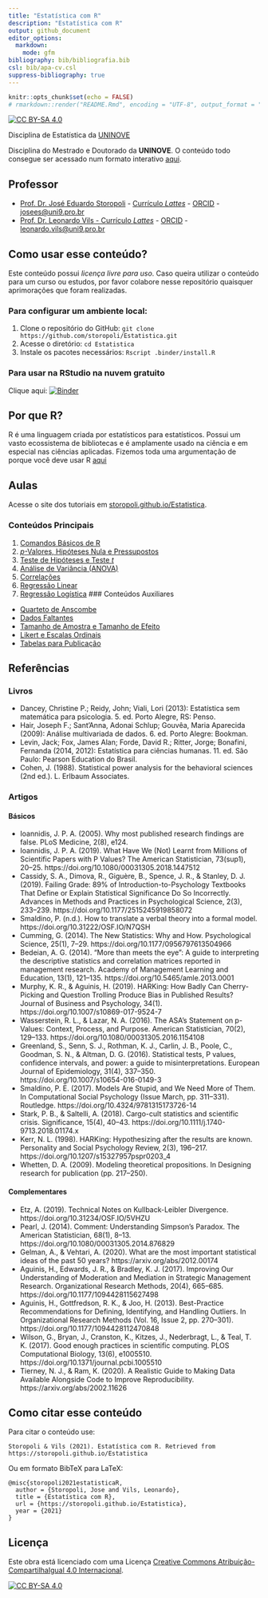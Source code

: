 ```yaml
---
title: "Estatística com R"
description: "Estatística com R"
output: github_document
editor_options:
  markdown:
    mode: gfm
bibliography: bib/bibliografia.bib
csl: bib/apa-cv.csl
suppress-bibliography: true
---
```


```r
knitr::opts_chunk$set(echo = FALSE)
# rmarkdown::render("README.Rmd", encoding = "UTF-8", output_format = "github_document")
```

[![CC BY-SA 4.0][cc-by-sa-shield]][cc-by-sa]

Disciplina de Estatística da [UNINOVE](https://www.uninove.br)

Disciplina do Mestrado e Doutorado da **UNINOVE**. O conteúdo todo consegue ser acessado num formato interativo [aqui](https://storopoli.github.io/Estatistica).

## Professor

* [Prof. Dr. José Eduardo Storopoli](https://storopoli.github.io) - [Currículo *Lattes*](http://lattes.cnpq.br/2281909649311607) - [ORCID](https://orcid.org/0000-0002-0559-5176) - [josees@uni9.pro.br](mailto:josees@uni9.pro.br)
* [Prof. Dr. Leonardo Vils - Currículo *Lattes*](http://lattes.cnpq.br/3969955798466284 ) - [ORCID](https://orcid.org/0000-0003-3059-1967) - [leonardo.vils@uni9.pro.br](mailto:leonardo.vils@uni9.pro.br)

## Como usar esse conteúdo?

Este conteúdo possui *licença livre para uso*. Caso queira utilizar o conteúdo para um curso ou estudos, por favor colabore nesse repositório quaisquer aprimorações que foram realizadas.

### Para configurar um ambiente local:

1. Clone o repositório do GitHub: `git clone https://github.com/storopoli/Estatistica.git`
2. Acesse o diretório: `cd Estatistica`
3. Instale os pacotes necessários: `Rscript .binder/install.R`

### Para usar na **RStudio** na nuvem gratuito

Clique aqui: [![Binder](http://mybinder.org/badge_logo.svg)](http://mybinder.org/v2/gh/storopoli/Estatistica/master?urlpath=rstudio)

## Por que R?

R é uma linguagem criada por estatísticos para estatísticos. Possui um vasto ecossistema de bibliotecas e é amplamente usado na ciência e em especial nas ciências aplicadas. Fizemos toda uma argumentação de porque você deve usar R [aqui](https://storopoli.github.io/Estatistica/0-Por_que_R.html)

## Aulas

Acesse o site dos tutoriais em [storopoli.github.io/Estatistica](https://storopoli.github.io/Estatistica).

### Conteúdos Principais

1. [Comandos Básicos de R](https://storopoli.github.io/Estatistica/1-Comandos_Basicos.html)
2. [$p$-Valores, Hipóteses Nula e Pressupostos](https://storopoli.github.io/Estatistica/2-p-valores.html)
3. [Teste de Hipóteses e Teste $t$](https://storopoli.github.io/Estatistica/3-Teste_t.html)
4. [Análise de Variância (ANOVA)](https://storopoli.github.io/Estatistica/4-ANOVA.html)
5. [Correlações](https://storopoli.github.io/Estatistica/5-Correlacoes.html)
6. [Regressão Linear](https://storopoli.github.io/Estatistica/6-Regressao_Linear.html)
7. [Regressão Logística](https://storopoli.github.io/Estatistica/7-Regressao_Logistica.html)
### Conteúdos Auxiliares

* [Quarteto de Anscombe](https://storopoli.github.io/Estatistica/aux-Anscombe.html)
* [Dados Faltantes](https://storopoli.github.io/Estatistica/aux-Dados_Faltantes.html)
* [Tamanho de Amostra e Tamanho de Efeito](https://storopoli.github.io/Estatistica/aux-Tamanho_Amostra.html)
* [Likert e Escalas Ordinais](https://storopoli.github.io/Estatistica/aux-Likert.html)
* [Tabelas para Publicação](https://storopoli.github.io/Estatistica/aux-Tabelas_para_Publicacao.html)

## Referências

### Livros

* Dancey, Christine P.; Reidy, John; Viali, Lori (2013): Estatística sem matemática para psicologia. 5. ed. Porto Alegre, RS: Penso.
* Hair, Joseph F.; Sant'Anna, Adonai Schlup; Gouvêa, Maria Aparecida (2009): Análise multivariada de dados. 6. ed. Porto Alegre: Bookman.
* Levin, Jack; Fox, James Alan; Forde, David R.; Ritter, Jorge; Bonafini, Fernanda (2014, 2012): Estatística para ciências humanas. 11. ed. São Paulo: Pearson Education do Brasil.
* Cohen, J. (1988). Statistical power analysis for the behavioral sciences (2nd ed.). L. Erlbaum Associates.


### Artigos

#### Básicos

* Ioannidis, J. P. A. (2005). Why most published research findings are false. PLoS Medicine, 2(8), e124.
* Ioannidis, J. P. A. (2019). What Have We (Not) Learnt from Millions of Scientific Papers with P Values? The American Statistician, 73(sup1), 20–25. https://doi.org/10.1080/00031305.2018.1447512
* Cassidy, S. A., Dimova, R., Giguère, B., Spence, J. R., & Stanley, D. J. (2019). Failing Grade: 89% of Introduction-to-Psychology Textbooks That Define or Explain Statistical Significance Do So Incorrectly. Advances in Methods and Practices in Psychological Science, 2(3), 233–239. https://doi.org/10.1177/2515245919858072
* Smaldino, P. (n.d.). How to translate a verbal theory into a formal model. https://doi.org/10.31222/OSF.IO/N7QSH
* Cumming, G. (2014). The New Statistics: Why and How. Psychological Science, 25(1), 7–29. https://doi.org/10.1177/0956797613504966
* Bedeian, A. G. (2014). “More than meets the eye”: A guide to interpreting the descriptive statistics and correlation matrices reported in management research. Academy of Management Learning and Education, 13(1), 121–135. https://doi.org/10.5465/amle.2013.0001
* Murphy, K. R., & Aguinis, H. (2019). HARKing: How Badly Can Cherry-Picking and Question Trolling Produce Bias in Published Results? Journal of Business and Psychology, 34(1). https://doi.org/10.1007/s10869-017-9524-7
* Wasserstein, R. L., & Lazar, N. A. (2016). The ASA’s Statement on p-Values: Context, Process, and Purpose. American Statistician, 70(2), 129–133. https://doi.org/10.1080/00031305.2016.1154108
* Greenland, S., Senn, S. J., Rothman, K. J., Carlin, J. B., Poole, C., Goodman, S. N., & Altman, D. G. (2016). Statistical tests, P values, confidence intervals, and power: a guide to misinterpretations. European Journal of Epidemiology, 31(4), 337–350. https://doi.org/10.1007/s10654-016-0149-3
* Smaldino, P. E. (2017). Models Are Stupid, and We Need More of Them. In Computational Social Psychology (Issue March, pp. 311–331). Routledge. https://doi.org/10.4324/9781315173726-14
* Stark, P. B., & Saltelli, A. (2018). Cargo-cult statistics and scientific crisis. Significance, 15(4), 40–43. https://doi.org/10.1111/j.1740-9713.2018.01174.x
* Kerr, N. L. (1998). HARKing: Hypothesizing after the results are known. Personality and Social Psychology Review, 2(3), 196–217. https://doi.org/10.1207/s15327957pspr0203_4
* Whetten, D. A. (2009). Modeling theoretical propositions. In Designing research for publication (pp. 217–250).

#### Complementares

* Etz, A. (2019). Technical Notes on Kullback-Leibler Divergence. https://doi.org/10.31234/OSF.IO/5VHZU
* Pearl, J. (2014). Comment: Understanding Simpson’s Paradox. The American Statistician, 68(1), 8–13. https://doi.org/10.1080/00031305.2014.876829
* Gelman, A., & Vehtari, A. (2020). What are the most important statistical ideas of the past 50 years? https://arxiv.org/abs/2012.00174
* Aguinis, H., Edwards, J. R., & Bradley, K. J. (2017). Improving Our Understanding of Moderation and Mediation in Strategic Management Research. Organizational Research Methods, 20(4), 665–685. https://doi.org/10.1177/1094428115627498
* Aguinis, H., Gottfredson, R. K., & Joo, H. (2013). Best-Practice Recommendations for Defining, Identifying, and Handling Outliers. In Organizational Research Methods (Vol. 16, Issue 2, pp. 270–301). https://doi.org/10.1177/1094428112470848
* Wilson, G., Bryan, J., Cranston, K., Kitzes, J., Nederbragt, L., & Teal, T. K. (2017). Good enough practices in scientific computing. PLOS Computational Biology, 13(6), e1005510. https://doi.org/10.1371/journal.pcbi.1005510
* Tierney, N. J., & Ram, K. (2020). A Realistic Guide to Making Data Available Alongside Code to Improve Reproducibility. https://arxiv.org/abs/2002.11626

## Como citar esse conteúdo

Para citar o conteúdo use:

```
Storopoli & Vils (2021). Estatística com R. Retrieved from https://storopoli.github.io/Estatistica
```

Ou em formato BibTeX para LaTeX:

```
@misc{storopoli2021estatisticaR,
  author = {Storopoli, Jose and Vils, Leonardo},
  title = {Estatística com R},
  url = {https://storopoli.github.io/Estatistica},
  year = {2021}
}
```
## Licença

Este obra está licenciado com uma Licença
[Creative Commons Atribuição-CompartilhaIgual 4.0 Internacional][cc-by-sa].

[![CC BY-SA 4.0][cc-by-sa-image]][cc-by-sa]

[cc-by-sa]: http://creativecommons.org/licenses/by-sa/4.0/
[cc-by-sa-image]: https://licensebuttons.net/l/by-sa/4.0/88x31.png
[cc-by-sa-shield]: https://img.shields.io/badge/License-CC%20BY--SA%204.0-lightgrey.svg

